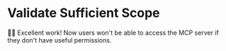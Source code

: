 # Validate Sufficient Scope

👨‍💼 Excellent work! Now users won't be able to access the MCP server if they don't have useful permissions.
